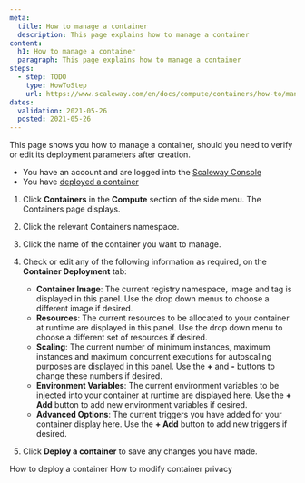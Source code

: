 ```yaml
---
meta:
  title: How to manage a container
  description: This page explains how to manage a container
content:
  h1: How to manage a container
  paragraph: This page explains how to manage a container
steps:
  - step: TODO
    type: HowToStep
    url: https://www.scaleway.com/en/docs/compute/containers/how-to/manage-a-container
dates:
  validation: 2021-05-26
  posted: 2021-05-26
---
```


This page shows you how to manage a container, should you need to verify or edit its deployment parameters after creation.

<Message type="requirement">

  - You have an account and are logged into the [Scaleway Console](https://console.scaleway.com)
  - You have [deployed a container](/compute/containers/how-to/deploy-a-container/)

</Message>

1. Click **Containers** in the **Compute** section of the side menu. The Containers page displays.

2. Click the relevant Containers namespace. 

3. Click the name of the container you want to manage.

  <Lightbox src="scaleway-manage-container.png" alt="" />

4. Check or edit any of the following information as required, on the **Container Deployment** tab:
    - **Container Image**: The current registry namespace, image and tag is displayed in this panel. Use the drop down menus to choose a different image if desired.
    - **Resources**: The current resources to be allocated to your container at runtime are displayed in this panel. Use the drop down menu to choose a different set of resources if desired.
    - **Scaling**: The current number of minimum instances, maximum instances and maximum concurrent executions for autoscaling purposes are displayed in this panel. Use the **+** and **-** buttons to change these numbers if desired.
    - **Environment Variables**: The current environment variables to be injected into your container at runtime are displayed here.  Use the **+ Add** button to add new environment variables if desired.
    - **Advanced Options**: The current triggers you have added for your container display here. Use the **+ Add** button to add new triggers if desired.

5. Click **Deploy a container** to save any changes you have made.

<Navigation title="See Also">
  <PreviousButton to="/compute/containers/how-to/deploy-a-container/">How to deploy a container</PreviousButton>
  <NextButton to="/compute/containers/how-to/modify-container-privacy/">How to modify container privacy</NextButton>
</Navigation>
